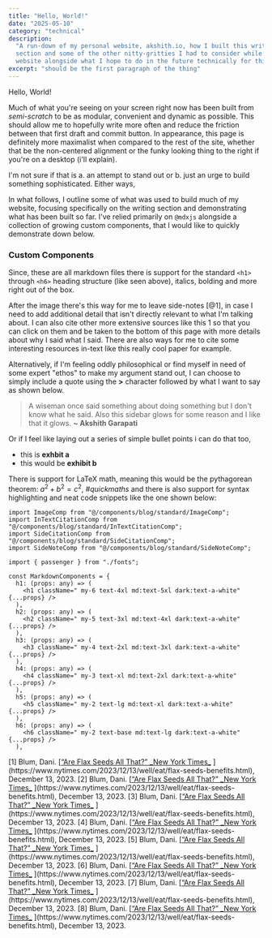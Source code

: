 ```yaml
---
title: "Hello, World!"
date: "2025-05-10"
category: "technical"
description:
  "A run-down of my personal website, akshith.io, how I built this writing
  section and some of the other nitty-gritties I had to consider while building this
  website alongside what I hope to do in the future technically for this website"
excerpt: "should be the first paragraph of the thing"
---
```


Hello, World!

Much of what you're seeing on your screen right now has been built from _semi-scratch_ to be as modular, convenient and dynamic as possible. This should allow me to hopefully write more often and reduce the friction between that first draft and commit button. In appearance, this page is definitely more maximalist when compared to the rest of the site, whether that be the non-centered alignment or the funky looking thing to the right if you're on a desktop (i'll explain).

I'm not sure if that is a. an attempt to stand out or b. just an urge to build something sophisticated. Either ways,

In what follows, I outline some of what was used to build much of my website, focusing specifically on the writing section and demonstrating what has been built so far. I've relied primarily on `@mdxjs` alongside a collection of growing custom components, that I would like to quickly demonstrate down below.

### Custom Components

Since, these are all markdown files there is support for the standard `<h1>` through `<h6>` heading structure (like seen above), italics, bolding and more right out of the box.

<ImageComp
  src="https://v9qoelznu6.ufs.sh/f/KqS0F7xRrUGcoX1nVypR6swX3E0LJAGDU42gZ8Ti1hWtKQ9x"
  width={800}
  height={578.439964938}
  alt="test image"
  creds="https://akshith.io"
  description="Not much to see here except a messy Figma. Simple Image Component"
  num={1}
/>

<SideNoteComp
  num={1}
  description="I can ramble here about other things not related to what I'm actually talking about. Helpful because I can't stop talking!"
/>

After the image there's this way for me to leave side-notes <SideCitationComp>[@1]</SideCitationComp>, in case I need to add additional detail that isn't directly relevant to what I'm talking about. I can also cite other more extensive sources like this <CitationSuperscriptComp>1</CitationSuperscriptComp> so that you can click on them and be taken to the bottom of this page with more details about why I said what I said. There are also ways for me to cite some interesting resources in-text like this really cool paper for example.

<InTextCitationComp
  type="paper"
  link="https://arxiv.org/abs/1706.03762"
  name="Attention is all you need"
  authors="Ashish Vaswani, Noam Shazeer, Niki Parmar, Jakob Uszkoreit, Llion Jones, Aidan N. Gomez, Lukasz Kaiser, Illia Polosukhin"
/>

Alternatively, if I'm feeling oddly philosophical or find myself in need of some expert "ethos" to make my argument stand out, I can choose to simply include a quote using the **>** character followed by what I want to say as shown below.

> A wiseman once said something about doing something but I don't know what he said. Also this sidebar glows for some reason and I like that it glows. **~ Akshith Garapati**

Or if I feel like laying out a series of simple bullet points i can do that too,

- this is **exhbit a**
- this would be **exhibit b**

There is support for LaTeX math, meaning this would be the pythagorean theorem: $a^2 + b^2 = c^2$, _\#quickmaths_ and there is also support for syntax highlighting and neat code snippets like the one shown below:

```tsx
import ImageComp from "@/components/blog/standard/ImageComp";
import InTextCitationComp from "@/components/blog/standard/InTextCitationComp";
import SideCitationComp from "@/components/blog/standard/SideCitationComp";
import SideNoteComp from "@/components/blog/standard/SideNoteComp";

import { passenger } from "./fonts";

const MarkdownComponents = {
  h1: (props: any) => (
    <h1 className=" my-6 text-4xl md:text-5xl dark:text-a-white" {...props} />
  ),
  h2: (props: any) => (
    <h2 className=" my-5 text-3xl md:text-4xl dark:text-a-white" {...props} />
  ),
  h3: (props: any) => (
    <h3 className=" my-4 text-2xl md:text-3xl dark:text-a-white" {...props} />
  ),
  h4: (props: any) => (
    <h4 className=" my-3 text-xl md:text-2xl dark:text-a-white" {...props} />
  ),
  h5: (props: any) => (
    <h5 className=" my-2 text-lg md:text-xl dark:text-a-white" {...props} />
  ),
  h6: (props: any) => (
    <h6 className=" my-2 text-base md:text-lg dark:text-a-white" {...props} />
  ),
```

<BibliographyHolderComp>
  <BibliographyItemComp id="1">
    [1] Blum, Dani. [<u>“Are Flax Seeds All That?” _New York Times_</u>
    ](https://www.nytimes.com/2023/12/13/well/eat/flax-seeds-benefits.html),
    December 13, 2023.
  </BibliographyItemComp>
  <BibliographyItemComp id="2">
    [2] Blum, Dani. [<u>“Are Flax Seeds All That?” _New York Times_</u>
    ](https://www.nytimes.com/2023/12/13/well/eat/flax-seeds-benefits.html),
    December 13, 2023.
  </BibliographyItemComp>
  <BibliographyItemComp id="3">
    [3] Blum, Dani. [<u>“Are Flax Seeds All That?” _New York Times_</u>
    ](https://www.nytimes.com/2023/12/13/well/eat/flax-seeds-benefits.html),
    December 13, 2023.
  </BibliographyItemComp>
  <BibliographyItemComp id="4">
    [4] Blum, Dani. [<u>“Are Flax Seeds All That?” _New York Times_</u>
    ](https://www.nytimes.com/2023/12/13/well/eat/flax-seeds-benefits.html),
    December 13, 2023.
  </BibliographyItemComp>
  <BibliographyItemComp id="5">
    [5] Blum, Dani. [<u>“Are Flax Seeds All That?” _New York Times_</u>
    ](https://www.nytimes.com/2023/12/13/well/eat/flax-seeds-benefits.html),
    December 13, 2023.
  </BibliographyItemComp>
  <BibliographyItemComp id="6">
    [6] Blum, Dani. [<u>“Are Flax Seeds All That?” _New York Times_</u>
    ](https://www.nytimes.com/2023/12/13/well/eat/flax-seeds-benefits.html),
    December 13, 2023.
  </BibliographyItemComp>
  <BibliographyItemComp id="7">
    [7] Blum, Dani. [<u>“Are Flax Seeds All That?” _New York Times_</u>
    ](https://www.nytimes.com/2023/12/13/well/eat/flax-seeds-benefits.html),
    December 13, 2023.
  </BibliographyItemComp>
  <BibliographyItemComp id="8">
    [8] Blum, Dani. [<u>“Are Flax Seeds All That?” _New York Times_</u>
    ](https://www.nytimes.com/2023/12/13/well/eat/flax-seeds-benefits.html),
    December 13, 2023.
  </BibliographyItemComp>
</BibliographyHolderComp>
